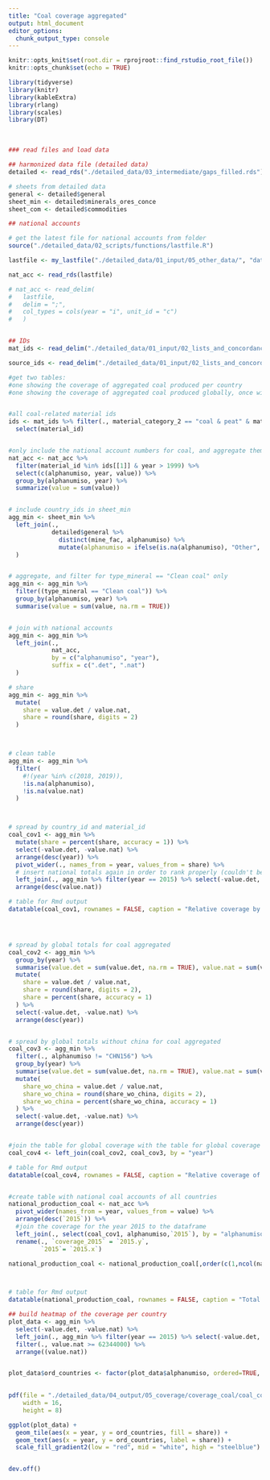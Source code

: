 ```yaml
---
title: "Coal coverage aggregated"
output: html_document
editor_options: 
  chunk_output_type: console
---
```


```r
knitr::opts_knit$set(root.dir = rprojroot::find_rstudio_root_file())
knitr::opts_chunk$set(echo = TRUE)

library(tidyverse)
library(knitr)
library(kableExtra)
library(rlang)
library(scales)
library(DT)

```

<br> 

```r

### read files and load data

## harmonized data file (detailed data)
detailed <- read_rds("./detailed_data/03_intermediate/gaps_filled.rds")

# sheets from detailed data
general <- detailed$general
sheet_min <- detailed$minerals_ores_conce
sheet_com <- detailed$commodities

## national accounts

# get the latest file for national accounts from folder
source("./detailed_data/02_scripts/functions/lastfile.R")

lastfile <- my_lastfile("./detailed_data/01_input/05_other_data/", "data_converted")

nat_acc <- read_rds(lastfile)

# nat_acc <- read_delim(
#   lastfile, 
#   delim = ";", 
#   col_types = cols(year = "i", unit_id = "c")
#   )


## IDs
mat_ids <- read_delim("./detailed_data/01_input/02_lists_and_concordance_tables/material_ids.csv", delim = ";")

source_ids <- read_delim("./detailed_data/01_input/02_lists_and_concordance_tables/source_ids.csv", delim = ";")

```


```r

#get two tables: 
#one showing the coverage of aggregated coal produced per country
#one showing the coverage of aggregated coal produced globally, once with and once without china


#all coal-related material ids
ids <- mat_ids %>% filter(., material_category_2 == "coal & peat" & material_id != "F.pea") %>%
  select(material_id)


#only include the national account numbers for coal, and aggregate them for every category of coal
nat_acc <- nat_acc %>%
  filter(material_id %in% ids[[1]] & year > 1999) %>%
  select(c(alphanumiso, year, value)) %>%
  group_by(alphanumiso, year) %>% 
  summarize(value = sum(value))


# include country_ids in sheet_min
agg_min <- sheet_min %>%
  left_join(.,
            detailed$general %>%
              distinct(mine_fac, alphanumiso) %>%
              mutate(alphanumiso = ifelse(is.na(alphanumiso), "Other", alphanumiso))
  )


# aggregate, and filter for type_mineral == "Clean coal" only
agg_min <- agg_min %>%
  filter((type_mineral == "Clean coal")) %>%
  group_by(alphanumiso, year) %>%
  summarise(value = sum(value, na.rm = TRUE))


# join with national accounts
agg_min <- agg_min %>%
  left_join(.,
            nat_acc,
            by = c("alphanumiso", "year"),
            suffix = c(".det", ".nat")
  )

# share
agg_min <- agg_min %>%
  mutate(
    share = value.det / value.nat,
    share = round(share, digits = 2)
  )



# clean table
agg_min <- agg_min %>%
  filter(
    #!(year %in% c(2018, 2019)),
    !is.na(alphanumiso),
    !is.na(value.nat)
  )



# spread by country_id and material_id
coal_cov1 <- agg_min %>%
  mutate(share = percent(share, accuracy = 1)) %>%
  select(-value.det, -value.nat) %>%
  arrange(desc(year)) %>%
  pivot_wider(., names_from = year, values_from = share) %>%
  # insert national totals again in order to rank properly (couldn't be kept, because of pivot function)
  left_join(., agg_min %>% filter(year == 2015) %>% select(-value.det, -share, -year)) %>%
  arrange(desc(value.nat))

# table for Rmd output
datatable(coal_cov1, rownames = FALSE, caption = "Relative coverage by country")




# spread by global totals for coal aggregated
coal_cov2 <- agg_min %>%
  group_by(year) %>%
  summarise(value.det = sum(value.det, na.rm = TRUE), value.nat = sum(value.nat, na.rm = TRUE)) %>%
  mutate(
    share = value.det / value.nat,
    share = round(share, digits = 2),
    share = percent(share, accuracy = 1)
  ) %>%
  select(-value.det, -value.nat) %>%
  arrange(desc(year)) 


# spread by global totals without china for coal aggregated
coal_cov3 <- agg_min %>%
  filter(., alphanumiso != "CHN156") %>%
  group_by(year) %>%
  summarise(value.det = sum(value.det, na.rm = TRUE), value.nat = sum(value.nat, na.rm = TRUE)) %>%
  mutate(
    share_wo_china = value.det / value.nat,
    share_wo_china = round(share_wo_china, digits = 2),
    share_wo_china = percent(share_wo_china, accuracy = 1)
  ) %>%
  select(-value.det, -value.nat) %>%
  arrange(desc(year)) 


#join the table for global coverage with the table for global coverage without china
coal_cov4 <- left_join(coal_cov2, coal_cov3, by = "year")

# table for Rmd output
datatable(coal_cov4, rownames = FALSE, caption = "Relative coverage of global total, share is global total, share_wo_china is global total without China", options = list(columnDefs = list(list(className = 'dt-center', targets = 0:2))))



```

```r

#create table with national coal accounts of all countries 
national_production_coal <- nat_acc %>% 
  pivot_wider(names_from = year, values_from = value) %>%
  arrange(desc(`2015`)) %>% 
  #join the coverage for the year 2015 to the dataframe
  left_join(., select(coal_cov1, alphanumiso,`2015`), by = "alphanumiso") %>%
  rename(., `coverage_2015` = `2015.y`, 
         `2015`= `2015.x`)

national_production_coal <- national_production_coal[,order(c(1,ncol(national_production_coal),c(seq(ncol(national_production_coal)-1,2,by=-1))))]



# table for Rmd output
datatable(national_production_coal, rownames = FALSE, caption = "Total national coal production, ordered by 2015 production", options = list(columnDefs = list(list(className = 'dt-center', targets = 0:ncol(national_production_coal)-1))))

```


```r
## build heatmap of the coverage per country
plot_data <- agg_min %>%
  select(-value.det, -value.nat) %>%
  left_join(., agg_min %>% filter(year == 2015) %>% select(-value.det, -share, -year)) %>%
  filter(., value.nat >= 62344000) %>%
  arrange((value.nat))


plot_data$ord_countries <- factor(plot_data$alphanumiso, ordered=TRUE, levels = c("CAN124", "COL170", "KAZ398", "ZAF710", "RUS643", "IDN360", "AUS036", "IND356", "USA840", "CHN156"))

 
pdf(file = "./detailed_data/04_output/05_coverage/coverage_coal/coal_coverage_heatmap.pdf",   
    width = 16, 
    height = 8) 

ggplot(plot_data) +
  geom_tile(aes(x = year, y = ord_countries, fill = share)) +
  geom_text(aes(x = year, y = ord_countries, label = share)) +
  scale_fill_gradient2(low = "red", mid = "white", high = "steelblue")


dev.off()

```


